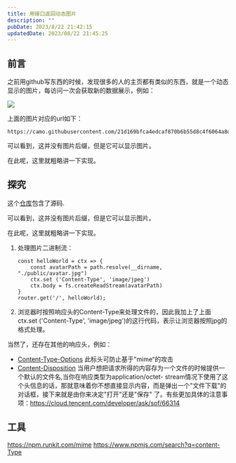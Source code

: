```yaml
---
title: 用接口返回动态图片
description: ""
pubDate: 2023/8/22 21:42:15
updatedDate: 2023/08/22 21:45:25
---
```


## 前言

之前用github写东西的时候，发现很多的人的主页都有类似的东西，就是一个动态显示的图片，每访问一次会获取新的数据展示，例如：

![](https://camo.githubusercontent.com/21d169bfca4edcaf870b6b55d8c4f6064a8d26d248ff60a8d33eb55e4c316fbd/68747470733a2f2f6769746875622d726561646d652d73746174732e76657263656c2e6170702f6170693f757365726e616d653d6e706d72756e2673686f775f69636f6e733d747275652669636f6e5f636f6c6f723d43453144324426746578745f636f6c6f723d3731383039362662675f636f6c6f723d66666666666626686964655f7469746c653d74727565)

上面的图片对应的url如下：

```
https://camo.githubusercontent.com/21d169bfca4edcaf870b6b55d8c4f6064a8d26d248ff60a8d33eb55e4c316fbd/68747470733a2f2f6769746875622d726561646d652d73746174732e76657263656c2e6170702f6170693f757365726e616d653d6e706d72756e2673686f775f69636f6e733d747275652669636f6e5f636f6c6f723d43453144324426746578745f636f6c6f723d3731383039362662675f636f6c6f723d66666666666626686964655f7469746c653d74727565
```

可以看到，这并没有图片后缀，但是它可以显示图片。

在此呢，这里就粗略讲一下实现。

## 探究

这个[仓库](https://stackblitz.com/edit/stackblitz-starters-oqdgd3?description=&file=index.js,package.json&title=Koa%20Starter)包含了源码.

可以看到，这并没有图片后缀，但是它可以显示图片。

在此呢，这里就粗略讲一下实现。

1. 处理图片二进制流：

    ```
    const helloWorld = ctx => {
        const avatarPath = path.resolve(__dirname, "./public/avatar.jpg")
        ctx.set ('Content-Type', 'image/jpeg')
        ctx.body = fs.createReadStream(avatarPath)
    }
    router.get('/', helloWorld);
    ```

2. 浏览器时按照响应头的Content-Type来处理文件的，因此我加上了上面ctx.set ('Content-Type', 'image/jpeg')的这行代码，表示让浏览器按照jpg的格式处理。

当然了，还存在其他的响应头，例如：

- [Content-Type-Options](https://cloud.tencent.com/developer/ask/sof/28296)
  此标头可防止基于"mime“的攻击
- [Content-Disposition](https://www.cnblogs.com/wq-9/articles/12165056.html)
  当用户想把请求所得的内容存为一个文件的时候提供一个默认的文件名,当你在响应类型为application/octet- stream情况下使用了这个头信息的话，那就意味着你不想直接显示内容，而是弹出一个"文件下载"的对话框，接下来就是由你来决定"打开"还是"保存" 了。有些更加具体的注意事项：https://cloud.tencent.com/developer/ask/sof/66314

## 工具

https://npm.runkit.com/mime
https://www.npmjs.com/search?q=content-Type